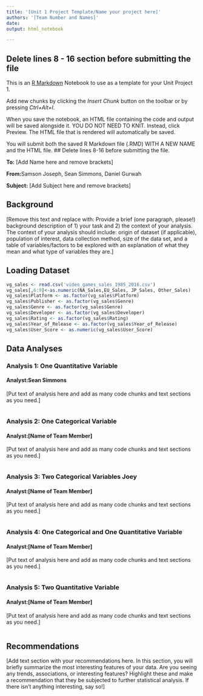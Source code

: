 ```yaml
---
title: '[Unit 1 Project Template/Name your project here]'
authors: '[Team Number and Names]'
date: 
output: html_notebook

---
```

## Delete lines 8 - 16 section before submitting the file
This is an [R Markdown](http://rmarkdown.rstudio.com) Notebook to use as a template for your Unit Project 1.

Add new chunks by clicking the *Insert Chunk* button on the toolbar or by pressing *Ctrl+Alt+I*.

When you save the notebook, an HTML file containing the code and output will be saved alongside it. YOU DO NOT NEED TO KNIT. Instead, click Preview. The HTML file that is rendered will automatically be saved.

You will submit both the saved R Markdown file (.RMD) WITH A NEW NAME and the HTML file.
## Delete lines 8-16 before submitting the file.

**To:** [Add Name here and remove brackets]

**From:**Samson Joseph, Sean Simmons, Daniel Gurwah

**Subject:** [Add Subject here and remove brackets]


## Background
[Remove this text and replace with:  Provide a brief (one paragraph, please!) background description of 1) your task and 2) the context of your analysis. The context of your analysis should include: origin of dataset (if applicable), population of interest, data collection method, size of the data set, and a table of variables/factors to be explored with an explanation of what they mean and what type of variables they are.]

## Loading Dataset
```r
vg_sales <- read.csv('video_games_sales_1985_2016.csv')
vg_sales[,6:9]<-as.numeric(NA_Sales,EU_Sales, JP_Sales, Other_Sales)
vg_sales$Platform <- as.factor(vg_sales$Platform)
vg_sales$Publisher <- as.factor(vg_sales$Genre)
vg_sales$Genre <- as.factor(vg_sales$Genre)
vg_sales$Developer <- as.factor(vg_sales$Developer)
vg_sales$Rating <- as.factor(vg_sales$Rating)
vg_sales$Year_of_Release <- as.factor(vg_sales$Year_of_Release)
vg_sales$User_Score <- as.numeric(vg_sales$User_Score)
```


## Data Analyses

### Analysis 1: One Quantitative Variable
#### Analyst:Sean Simmons

[Put text of analysis here and add as many code chunks and text sections as you need.]

```r

```



### Analysis 2: One Categorical Variable
#### Analyst:[Name of Team Member]

[Put text of analysis here and add as many code chunks and text sections as you need.]


```r

```




### Analysis 3: Two Categorical Variables Joey
#### Analyst:[Name of Team Member]

[Put text of analysis here and add as many code chunks and text sections as you need.]

```r

```




### Analysis 4: One Categorical and One Quantitative Variable
#### Analyst:[Name of Team Member]

[Put text of analysis here and add as many code chunks and text sections as you need.]

```r

```




### Analysis 5: Two Quantitative Variable
#### Analyst:[Name of Team Member]

[Put text of analysis here and add as many code chunks and text sections as you need.]

```r

```





## Recommendations

[Add text section with your recommendations here. In this section, you will briefly summarize the most interesting features of your data. Are you seeing any trends, associations, or interesting features? Highlight these and make a recommendation that they be subjected to further statistical analysis. If there isn’t anything interesting, say so!]
